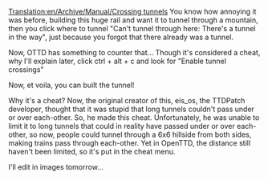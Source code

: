 [[Translation:en/Archive/Manual/Crossing tunnels]]
You know how annoying it was before, building this huge rail and want it to tunnel through a mountain, then you click where to tunnel "Can't tunnel through here: There's a tunnel in the way", just because you forgot that there already was a tunnel.

Now, OTTD has something to counter that... Though it's considered a cheat, why I'll explain later, click ctrl + alt + c and look for "Enable tunnel crossings"

Now, et voila, you can built the tunnel!

Why it's a cheat? Now, the original creator of this, eis_os, the TTDPatch developer, thought that it was stupid that long tunnels couldn't pass under or over each-other. So, he made this cheat.  Unfortunately, he was unable to limit it to long tunnels that could in reality have passed under or over each-other, so now, people could tunnel through a 6x6 hillside from both sides, making trains pass through each-other. Yet in OpenTTD, the distance still haven't been limited, so it's put in the cheat menu.

I'll edit in images tomorrow...